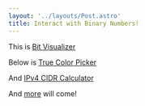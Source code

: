 ```yaml
---
layout: '../layouts/Post.astro'
title: Interact with Binary Numbers!
---
```



This is [Bit Visualizer](./toys/bit-visualizer)

<div class="mt-7">
  <Number client:visible />
</div>

Below is [True Color Picker](./toys/color)

<div class="my-7">
  <Color client:visible />
</div>

And [IPv4 CIDR Calculator](./toys/ipv4)

<div class="my-7">
  <CIDR client:visible />
</div>

And [more](./toys) will come!
